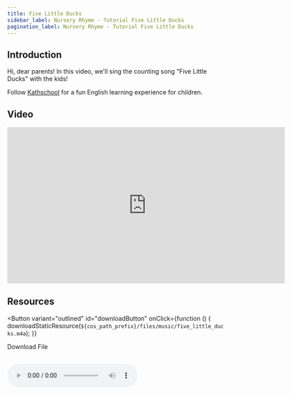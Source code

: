 ```yaml
---
title: Five Little Ducks
sidebar_label: Nursery Rhyme - Tutorial Five Little Ducks
pagination_label: Nursery Rhyme - Tutorial Five Little Ducks
---
```



## Introduction

Hi, dear parents! In this video, we'll sing the counting song "Five Little Ducks" with the kids!

Follow [Kathschool](https://space.bilibili.com/20797715) for a fun English learning experience for children.

## Video

<iframe
  src="https://player.bilibili.com/player.html?bvid=BV1JH4y1R7j7&cid=1&page=1"
  scrolling="no"
  border="0"
  frameborder="no"
  framespacing="0"
  allowfullscreen="true"
  width="640"
  height="360"
></iframe>

## Resources

<Button
  variant="outlined"
  id="downloadButton"
  onClick={function () {
    downloadStaticResource(`${cos_path_prefix}/files/music/five_little_ducks.m4a`);
  }}
>
  Download File
</Button>
<br />
<br />

<audio src={${cos_path_prefix}/files/music/five_little_ducks.m4a} controls>
  Your browser does not support audio playback. Please switch browsers or enable audio permissions in your browser's player.
</audio>